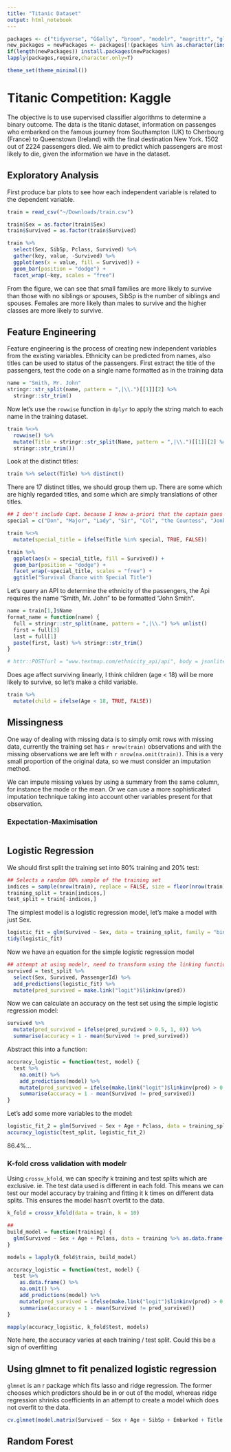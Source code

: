 ```yaml
---
title: "Titanic Dataset"
output: html_notebook
---
```



```r
packages <- c("tidyverse", "GGally", "broom", "modelr", "magrittr", "glmnet")
new_packages = newPackages <- packages[!(packages %in% as.character(installed.packages()[,"Package"]))]
if(length(newPackages)) install.packages(newPackages)
lapply(packages,require,character.only=T)

theme_set(theme_minimal())
```

# Titanic Competition: Kaggle

The objective is to use supervised classifier algorithms to determine a binary outcome. The data is the titanic dataset, information on passenges who embarked on the famous journey from Southampton (UK) to Cherbourg (France) to Queenstown (Ireland) with the final destination New York. 1502 out of 2224 passengers died. We aim to predict which passengers are most likely to die, given the information we have in the dataset.

## Exploratory Analysis

First produce bar plots to see how each independent variable is related to the dependent variable.

```r
train = read_csv("~/Downloads/train.csv")

train$Sex = as.factor(train$Sex)
train$Survived = as.factor(train$Survived)

train %>% 
  select(Sex, SibSp, Pclass, Survived) %>%
  gather(key, value, -Survived) %>%
  ggplot(aes(x = value, fill = Survived)) + 
  geom_bar(position = "dodge") +
  facet_wrap(~key, scales = "free")
```

From the figure, we can see that small families are more likely to survive than those with no siblings or spouses, SibSp is the number of siblings and spouses. Females are more likely than males to survive and the higher classes are more likely to survive.

## Feature Engineering

Feature engineering is the process of creating new independent variables from the existing variables. Ethnicity can be predicted from names, also titles can be used to status of the passengers. First extract the title of the passengers, test the code on a single name formatted as in the training data

```r
name = "Smith, Mr. John"
stringr::str_split(name, pattern = ",|\\.")[[1]][2] %>% 
  stringr::str_trim()
```

Now let's use the `rowwise` function in `dplyr` to apply the string match to each name in the training dataset.

```r
train %<>%
  rowwise() %>%
  mutate(Title = stringr::str_split(Name, pattern = ",|\\.")[[1]][2] %>% 
  stringr::str_trim())
```

Look at the distinct titles:

```r
train %>% select(Title) %>% distinct()
```
There are 17 distinct titles, we should group them up. There are some which are highly regarded titles, and some which are simply translations of other titles.

```r
## I don't include Capt. because I know a-priori that the captain goes down with his ship!
special = c("Don", "Major", "Lady", "Sir", "Col", "the Countess", "Jonkheer")

train %<>% 
  mutate(special_title = ifelse(Title %in% special, TRUE, FALSE))

train %>%
  ggplot(aes(x = special_title, fill = Survived)) + 
  geom_bar(position = "dodge") + 
  facet_wrap(~special_title, scales = "free") +
  ggtitle("Survival Chance with Special Title")
```

Let's query an API to determine the ethnicity of the passengers, the Api requires the name "Smith, Mr. John" to be formatted "John Smith".

```r
name = train[1,]$Name
format_name = function(name) {
  full = stringr::str_split(name, pattern = ",|\\.") %>% unlist()
  first = full[3]
  last = full[1]
  paste(first, last) %>% stringr::str_trim()
}

# httr::POST(url = "www.textmap.com/ethnicity_api/api", body = jsonlite::toJSON(format_name(name)))
```
Does age affect surviving linearly, I think children (age < 18) will be more likely to survive, so let's make a child variable.

```r
train %>%
  mutate(child = ifelse(Age < 18, TRUE, FALSE))
```


## Missingness

One way of dealing with missing data is to simply omit rows with missing data, currently the training set has `r nrow(train)` observations and with the missing observations we are left with `r nrow(na.omit(train))`. This is a very small proportion of the original data, so we must consider an imputation method.

We can impute missing values by using a summary from the same column, for instance the mode or the mean. Or we can use a more sophisticated imputation technique taking into account other variables present for that observation. 

### Expectation-Maximisation

```r

```

## Logistic Regression

We should first split the training set into 80% training and 20% test:

```r
## Selects a random 80% sample of the training set
indices = sample(nrow(train), replace = FALSE, size = floor(nrow(train) * 0.8))
training_split = train[indices,]
test_split = train[-indices,]
```

The simplest model is a logistic regression model, let's make a model with just Sex.

```r
logistic_fit = glm(Survived ~ Sex, data = training_split, family = "binomial")
tidy(logistic_fit)
```
Now we have an equation for the simple logistic regression model

```r
## attempt at using modelr, need to transform using the linking function "logit" to transform the log-odds to the probability of survival
survived = test_split %>%
  select(Sex, Survived, PassengerId) %>%
  add_predictions(logistic_fit) %>%
  mutate(pred_survived = make.link("logit")$linkinv(pred))
```
Now we can calculate an accuracy on the test set using the simple logistic regression model:

```r
survived %>% 
  mutate(pred_survived = ifelse(pred_survived > 0.5, 1, 0)) %>%
  summarise(accuracy = 1 - mean(Survived != pred_survived))
```

Abstract this into a function:

```r
accuracy_logistic = function(test, model) {
  test %>%
    na.omit() %>%
    add_predictions(model) %>%
    mutate(pred_survived = ifelse(make.link("logit")$linkinv(pred) > 0.5, 1, 0)) %>%
    summarise(accuracy = 1 - mean(Survived != pred_survived))
}
```

Let's add some more variables to the model:

```r
logistic_fit_2 = glm(Survived ~ Sex + Age + Pclass, data = training_split %>% na.omit(), family = binomial(link='logit'))
accuracy_logistic(test_split, logistic_fit_2)
```
86.4%...

### K-fold cross validation with modelr

Using `crossv_kfold`, we can specify k training and test splits which are exclusive. ie. The test data used is different in each fold. This means we can test our model accuracy by training and fitting it k times on different data splits. This ensures the model hasn't overfit to the data.

```r
k_fold = crossv_kfold(data = train, k = 10)

## 
build_model = function(training) {
  glm(Survived ~ Sex + Age + Pclass, data = training %>% as.data.frame() %>% na.omit(), family = binomial)
}

models = lapply(k_fold$train, build_model)

accuracy_logistic = function(test, model) {
  test %>%
    as.data.frame() %>%
    na.omit() %>%
    add_predictions(model) %>%
    mutate(pred_survived = ifelse(make.link("logit")$linkinv(pred) > 0.5, 1, 0)) %>%
    summarise(accuracy = 1 - mean(Survived != pred_survived))
}

mapply(accuracy_logistic, k_fold$test, models)
```

Note here, the accuracy varies at each training / test split. Could this be a sign of overfitting

## Using glmnet to fit penalized logistic regression

`glmnet` is an r package which fits lasso and ridge regression. The former chooses which predictors should be in or out of the model, whereas ridge regression shrinks coefficients in an attempt to create a model which does not overfit to the data.

```r
cv.glmnet(model.matrix(Survived ~ Sex + Age + SibSp + Embarked + Title + Pclass + Cabin, train), train[,2], parallel = TRUE, family = "binomial")
```

## Random Forest


